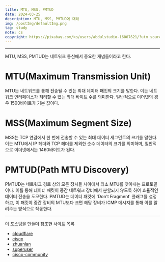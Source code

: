 ```yaml
---
title: MTU, MSS, PMTUD
date: 2024-03-25
description: MTU, MSS, PMTUD에 대해
img: /postImg/defaultImg.png
tag: study
note: cs
copyright: https://pixabay.com/ko/users/abdulstudio-16007621/?utm_source=link-attribution&utm_medium=referral&utm_campaign=image&utm_content=5048215
---
```


---

MTU, MSS, PMTUD는 네트워크 통신에서 중요한 개념들이라고 한다.

# MTU(Maximum Transmission Unit)

MTU는 네트워크를 통해 전송될 수 있는 최대 데이터 패킷의 크기를 말한다.
이는 네트워크 인터페이스가 처리할 수 있는 최대 바이트 수를 의미한다. 일반적으로 이더넷의 경우 1500바이트가 기본 값이다.

# MSS(Maximum Segment Size)

MSS는 TCP 연결에서 한 번에 전송할 수 있는 최대 데이터 세그먼트의 크기를 말한다.
이는 MTU에서 IP 헤더와 TCP 헤더를 제외한 순수 데이터의 크기를 의미하며, 일반적으로 이더넷에서는 1460바이트가 된다.

# PMTUD(Path MTU Discovery)

PMTUD는 네트워크 경로 상의 모든 장치들 사이에서 최소 MTU를 찾아내는 프로토콜이다.
이를 통해 데이터 패킷이 중간 네트워크 장비에서 분할되지 않도록 하여 효율적인 데이터 전송을 도모한다. PMTUD는 데이터 패킷에 'Don't Fragment' 플래그를 설정하고, 이 패킷이 중간 장비의 MTU보다 크면 해당 장비가 ICMP 메시지를 통해 이를 알려주는 방식으로 작동한다.



---

이 포스팅을 만들며 참조한 사이트 목록

- [cloudflare][cloudflare]
- [cisco][cisco]
- [zhuanlan][zhuanlan]
- [superuser][superuser]
- [cisco-community][cisco-community]

[cloudflare]: https://www.cloudflare.com/ko-kr/learning/network-layer/what-is-mtu/
[cisco]: https://www.cisco.com/c/ko_kr/support/docs/ip/generic-routing-encapsulation-gre/25885-pmtud-ipfrag.htmllogNo=221670903384
[zhuanlan]: https://zhuanlan.zhihu.com/p/101811974
[superuser]: https://superuser.com/questions/1778644/how-iptables-clamp-mss-to-pmtu-calculates-pmtu
[cisco-community]: https://community.cisco.com/t5/routing/tcp-mss-mtu-and-pmtu-discovery/td-p/3795260